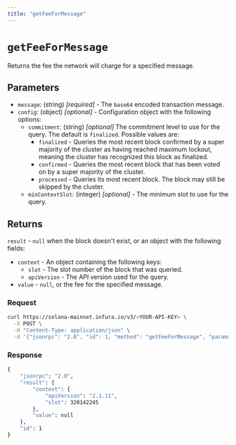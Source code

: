 ```yaml
---
title: "getFeeForMessage"
---
```



# `getFeeForMessage`

Returns the fee the network will charge for a specified message.

## Parameters

- `message`: (string) _[required]_ - The `base64` encoded transaction message.
- `config`: (object) _[optional]_  - Configuration object with the following options:
    - `commitment`: (string) _[optional]_  The commitment level to use for the query. The default is `finalized`. Possible values are:
        - `finalized` - Queries the most recent block confirmed by a super majority of the cluster as having
            reached maximum lockout, meaning the cluster has recognized this block as finalized.
        - `confirmed` - Queries the most recent block that has been voted on by a super majority of the cluster.
        - `processed` - Queries its most recent block. The block may still be skipped by the cluster.
    - `minContextSlot`: (integer) _[optional]_ - The minimum slot to use for the query.

## Returns

`result` - `null` when the block doesn't exist, or an object with the following fields:

- `context` - An object containing the following keys:
    - `slot` - The slot number of the block that was queried.
    - `apiVersion` - The API version used for the query.
- `value` - `null`, or the fee for the specified message.

### Request

<Tabs>
  <TabItem value="curl">

  ```bash
  curl https://solana-mainnet.infura.io/v3/<YOUR-API-KEY> \
    -X POST \
    -H "Content-Type: application/json" \
    -d '{"jsonrpc": "2.0", "id": 1, "method": "getFeeForMessage", "params": ["AQABAgIAAAAAAAAAAAAAAAAAAAAAAAAAAAAAAAAAAAAAAAAAAQAAAAAAAAAAAAAAAAAAAAAAAAAAAAAAAAAAAAAAAAAAAAAAAAAAAAAAAAAAAAAAAAAAAAAAAAAAAAAAAAAAAAEBAQAA", {"commitment": "processed"}]}'
   ```

  </TabItem>
</Tabs>

### Response

<Tabs>
  <TabItem value="JSON">

  ```bash
  {
      "jsonrpc": "2.0",
      "result": {
          "context": {
              "apiVersion": "2.1.11",
              "slot": 320142245
          },
          "value": null
      },
      "id": 1
  }
  ```

  </TabItem>
</Tabs>
